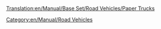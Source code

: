[[Translation:en/Manual/Base Set/Road Vehicles/Paper Trucks]]

{{en/Manual/Base Set/Road Vehicles/RoadVehicle|name     = Uhl Paper Truck
  |img      = en/Manual/Base Set/Road Vehicles/Uhl Paper Truck.png
  |price    = £4,592 ($9,184)  
  |speed    = 48 km/h (30 mph)
  |annual   = £421 ($842)
  |designed = 1936
  |life     = 15
  |capacity = 15 tonnes of paper
}}
{{en/Manual/Base Set/Road Vehicles/RoadVehicle|name     = Balogh Paper Truck
  |img      = en/Manual/Base Set/Road Vehicles/Balogh Paper Truck.png
  |price    = £5,535 ($11,070) 
  |speed    = 88 km/h (55 mph)
  |annual   = £787 ($1,574)
  |designed = 1979
  |life     = 15
  |capacity = 18 tonnes of paper
}}
{{en/Manual/Base Set/Road Vehicles/RoadVehicle|name     = MPS Paper Truck
  |img      = en/Manual/Base Set/Road Vehicles/MPS Paper Truck.png
  |price    = £5,945 ($11,890) 
  |speed    = 112 km/h (70 mph)
  |annual   = £1,125 ($2,250)
  |designed = 2007
  |life     = 15
  |capacity = 20 tonnes of paper
}}

[[Category:en/Manual/Road Vehicles]]